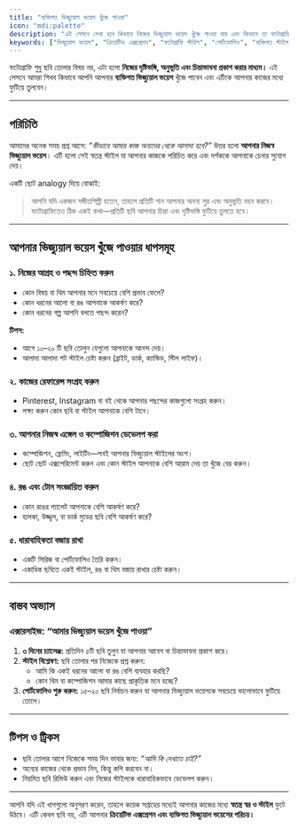 ```yaml
---
title: "ব্যক্তিগত ভিজ্যুয়াল ভয়েস খুঁজে পাওয়া"
icon: "mdi:palette"
description: "এই লেসনে শেখা হবে কিভাবে নিজের ভিজ্যুয়াল ভয়েস খুঁজে পাওয়া যায় এবং কিভাবে তা ফটোগ্রাফিতে প্রকাশ করা যায়।"
keywords: ["ভিজ্যুয়াল ভয়েস", "ক্রিয়েটিভ এক্সপ্রেশন", "ফটোগ্রাফি স্টাইল", "পোর্টফোলিও", "ব্যক্তিগত স্টাইল"]
---
```


ফটোগ্রাফি শুধু ছবি তোলার বিষয় নয়, এটা হলো **নিজের দৃষ্টিভঙ্গি, অনুভূতি এবং চিন্তাভাবনা প্রকাশ করার মাধ্যম।** এই লেসনে আমরা শিখব কিভাবে আপনি আপনার **ব্যক্তিগত ভিজ্যুয়াল ভয়েস** খুঁজে পাবেন এবং এটিকে আপনার কাজের মধ্যে ফুটিয়ে তুলবেন।  

---

## পরিচিতি

আমাদের অনেক সময় প্রশ্ন আসে: *“কীভাবে আমার কাজ অন্যদের থেকে আলাদা হবে?”* উত্তর হলো **আপনার নিজস্ব ভিজ্যুয়াল ভয়েস**। এটি হলো সেই স্বতন্ত্র স্টাইল যা আপনার কাজকে পরিচিত করে এবং দর্শককে আপনাকে চেনার সুযোগ দেয়।  

একটি ছোট analogy দিয়ে বোঝাই:  
> আপনি যদি একজন সঙ্গীতশিল্পী হতেন, তাহলে প্রতিটি গান আপনার অনন্য সুর এবং অনুভূতি বহন করবে। ফটোগ্রাফিতেও ঠিক একই কথা—প্রতিটি ছবি আপনার চিন্তা এবং দৃষ্টিভঙ্গি ফুটিয়ে তুলতে হবে।  

---

## আপনার ভিজ্যুয়াল ভয়েস খুঁজে পাওয়ার ধাপসমূহ

### ১. নিজের আগ্রহ ও পছন্দ চিহ্নিত করুন
- কোন বিষয় বা থিম আপনার মনে সবচেয়ে বেশি প্রভাব ফেলে?
- কোন ধরনের আলো বা রঙ আপনাকে আকর্ষণ করে?
- কোন ধরনের গল্প আপনি বলতে পছন্দ করেন?  

**টিপস:**  
- আগে ১০–২০ টি ছবি তোলুন যেগুলো আপনাকে আনন্দ দেয়।  
- আলাদা আলাদা শট স্টাইল চেষ্টা করুন (ব্রাইট, ডার্ক, ক্যান্ডিড, স্টিল লাইফ)।  

### ২. কাজের রেফারেন্স সংগ্রহ করুন
- Pinterest, Instagram বা বই থেকে আপনার পছন্দের কাজগুলো সংগ্রহ করুন।  
- লক্ষ্য করুন কোন ছবি বা স্টাইল আপনাকে বেশি টানে।  

### ৩. আপনার নিজস্ব এঙ্গেল ও কম্পোজিশন ডেভেলপ করা
- কম্পোজিশন, ফ্রেমিং, লাইটিং—সবই আপনার ভিজ্যুয়াল স্টাইলের অংশ।  
- ছোট ছোট এক্সপেরিমেন্ট করুন এবং কোন স্টাইল আপনাকে বেশি আরাম দেয় তা খুঁজে বের করুন।  

### ৪. রঙ এবং টোন সংজ্ঞায়িত করুন
- কোন রঙের প্যালেট আপনাকে বেশি আকর্ষণ করে?  
- হালকা, উজ্জ্বল, বা ডার্ক মুডের ছবি বেশি আকর্ষণ করে?  

### ৫. ধারাবাহিকতা বজায় রাখা
- একটি সিরিজ বা পোর্টফোলিও তৈরি করুন।  
- একাধিক ছবিতে একই স্টাইল, রঙ বা থিম বজায় রাখার চেষ্টা করুন।  

---

## বাস্তব অভ্যাস

### এক্সারসাইজ: “আমার ভিজ্যুয়াল ভয়েস খুঁজে পাওয়া”
1. **৩ দিনের চ্যালেঞ্জ:** প্রতিদিন ৫টি ছবি তুলুন যা আপনার আবেগ বা চিন্তাভাবনা প্রকাশ করে।  
2. **স্টাইল বিশ্লেষণ:** ছবি তোলার পর নিজেকে প্রশ্ন করুন:  
   - আমি কি একই ধরনের আলো বা রঙ বেশি ব্যবহার করছি?  
   - কোন থিম বা কম্পোজিশন আমার কাছে প্রাকৃতিক মনে হচ্ছে?  
3. **পোর্টফোলিও শুরু করুন:** ১৫–২০ ছবি নির্বাচন করুন যা আপনার ভিজ্যুয়াল ভয়েসকে সবচেয়ে ভালোভাবে ফুটিয়ে তোলে।  

---

## টিপস ও ট্রিকস
- ছবি তোলার আগে নিজেকে সময় দিন ভাবার জন্য: *“আমি কি দেখাতে চাই?”*  
- অন্যের কাজের থেকে প্রভাব নিন, কিন্তু কপি করবেন না।  
- নিয়মিত ছবি রিভিউ করুন এবং নিজের স্টাইলকে ধারাবাহিকভাবে ডেভেলপ করুন।  

---

আপনি যদি এই ধাপগুলো অনুসরণ করেন, তাহলে কয়েক সপ্তাহের মধ্যেই আপনার কাজের মধ্যে **স্বতন্ত্র স্বর ও স্টাইল** ফুটে উঠবে। এটি কেবল ছবি নয়, এটি আপনার **ক্রিয়েটিভ এক্সপ্রেশন এবং ব্যক্তিগত ভিজ্যুয়াল ভয়েসের পরিচয়।**
